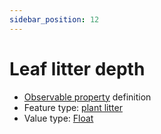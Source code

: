 ```yaml
---
sidebar_position: 12
---
```



# Leaf litter depth

- [Observable property](/viewers/dawe-vocabs?uri=https://linked.data.gov.au/def/nrm/f6af2c5e-d193-4337-b845-44550f661854) definition
- Feature type: [plant litter](http://linked.data.gov.au/def/tern-cv/e6ed6e58-5916-4d31-9ed5-109ab3436fce)
- Value type: [Float](https://w3id.org/tern/ontologies/tern/Float)


<Example protocolModule="condition-point-intercept" observableProperty="https://linked.data.gov.au/def/nrm/f6af2c5e-d193-4337-b845-44550f661854" />

